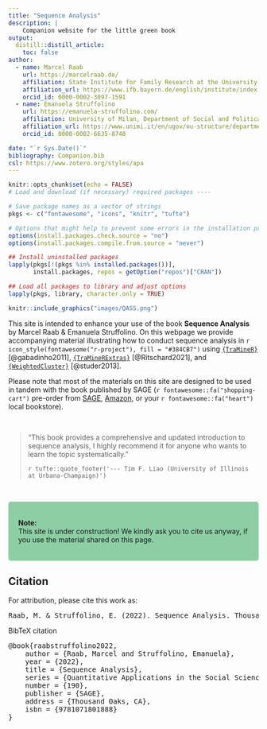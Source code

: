 ```yaml
---
title: "Sequence Analysis"
description: |
    Companion website for the little green book
output:
  distill::distill_article:
    toc: false
author:
  - name: Marcel Raab
    url: https://marcelraab.de/
    affiliation: State Institute for Family Research at the University of Bamberg (ifb)
    affiliation_url: https://www.ifb.bayern.de/english/institute/index.php
    orcid_id: 0000-0002-3097-1591
  - name: Emanuela Struffolino
    url: https://emanuela-struffolino.com/
    affiliation: University of Milan, Department of Social and Political Sciences
    affiliation_url: https://www.unimi.it/en/ugov/ou-structure/department-social-and-political-sciences
    orcid_id: 0000-0002-6635-8748

date: "`r Sys.Date()`"
bibliography: Companion.bib
csl: https://www.zotero.org/styles/apa
---
```


```r
knitr::opts_chunk$set(echo = FALSE)
# Load and download (if necessary) required packages ----

# Save package names as a vector of strings
pkgs <- c("fontawesome", "icons", "knitr", "tufte") 

# Options that might help to prevent some errors in the installation process
options(install.packages.check.source = "no")
options(install.packages.compile.from.source = "never")

## Install uninstalled packages
lapply(pkgs[!(pkgs %in% installed.packages())], 
       install.packages, repos = getOption("repos")["CRAN"])

## Load all packages to library and adjust options
lapply(pkgs, library, character.only = TRUE)

```

::: {.floatting}

```r
knitr::include_graphics("images/QASS.png")
```

This site is intended to enhance your use of the book **Sequence Analysis** by Marcel Raab & Emanuela Struffolino. On this webpage we provide accompanying material illustrating how to conduct sequence analysis in `r icon_style(fontawesome("r-project"), fill = "#384CB7")` using [`{TraMineR}`](http://traminer.unige.ch){target="_blank"} [@gabadinho2011], [`{TraMineRExtras}`](http://traminer.unige.ch){target="_blank"} [@Ritschard2021], and [`{WeightedCluster}`](http://mephisto.unige.ch/weightedcluster){target="_blank"} [@studer2013].


Please note that most of the materials on this site are designed to be used in tandem with the book published by SAGE (`r fontawesome::fa("shopping-cart")` pre-order from [SAGE](https://us.sagepub.com/en-us/nam/sequence-analysis/book272086){target="_blank"},  [Amazon](https://www.amazon.com/dp/B09MJCBKC3/ref=cm_sw_em_r_mt_dp_YDSYM9W43ZEDWMZK27PV){target="_blank"}, or your `r fontawesome::fa("heart")` local bookstore). 

:::


<aside>

\

> "This book provides a comprehensive and updated introduction to sequence analysis,
>  I highly recommend it for anyone who wants to learn the topic systematically."
>
> `r tufte::quote_footer('--- Tim F. Liao (University of Illinois at Urbana-Champaign)')`

\

</aside>
 


```{=html}
<style>
div.green {background-color:#8DCEA4; border-radius: 5px; padding: 20px;}
</style>
```

::: green
**Note:**<br> This site is under construction! We kindly ask you to cite us anyway, if you use the material shared on this page.
:::


## Citation {.appendix}

For attribution, please cite this work as:

<!-- <style>
div.green { background-color:#8DCEA4; border-radius: 3px; padding: 10px;}
</style>
<div class = "green">
**Raab, M. & Struffolino, E. (2022). Sequence Analysis. Thousand Oaks, CA: Sage.**
</div> -->

<pre class="citation-appendix short">
Raab, M. & Struffolino, E. (2022). Sequence Analysis. Thousand Oaks, CA: Sage.
</pre>

<p>BibTeX citation</p>
<pre class="citation-appendix long">@book{raabstruffolino2022,
	author = {Raab, Marcel and Struffolino, Emanuela},
	year = {2022},
	title = {Sequence Analysis},
	series = {Quantitative Applications in the Social Sciences},
	number = {190},
	publisher = {SAGE},
	address = {Thousand Oaks, CA},
	isbn = {9781071801888}
}</pre>

